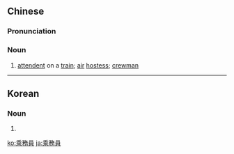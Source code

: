 {{also|乗務員|乘务员}}
==Chinese==
{{zh-forms|s=乘务员|type=21}}

===Pronunciation===
{{zh-pron
|m=chéngwùyuán
|ma=Zh-chéngwùyuán.ogg
|c=sing4 mou6 jyun4
|cat=n
}}

===Noun===
{{zh-noun}}

# [[attendent]] on a [[train]]; [[air]] [[hostess]]; [[crewman]]

{{zh-cat|Advanced|Occupations}}

----

==Korean==
{{ko-hanjatab}}

===Noun===
{{ko-noun|hj|hangeul=승무원}}

# {{hanja form of|승무원|[[crewman]], [[crew]]; [[steward]], [[stewardess]]}}

[[ko:乘務員]]
[[ja:乘務員]]